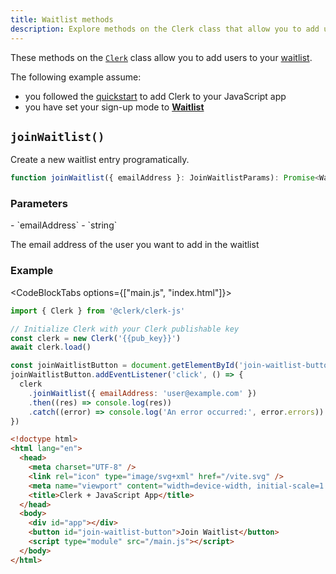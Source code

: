 ```yaml
---
title: Waitlist methods
description: Explore methods on the Clerk class that allow you to add users to your waitlist.
---
```


These methods on the [`Clerk`](/docs/references/javascript/clerk/clerk) class allow you to add users to your [waitlist](/docs/authentication/configuration/restrictions#waitlist).

The following example assume:

- you followed the [quickstart](/docs/quickstarts/javascript) to add Clerk to your JavaScript app
- you have set your sign-up mode to [**Waitlist**](docs/authentication/configuration/restrictions#waitlist)

## `joinWaitlist()`

Create a new waitlist entry programatically.

```typescript
function joinWaitlist({ emailAddress }: JoinWaitlistParams): Promise<Waitlist>
```

### Parameters

<Properties>
  - `emailAddress`
  - `string`

  The email address of the user you want to add in the waitlist
</Properties>

### Example

<CodeBlockTabs options={["main.js", "index.html"]}>
  ```js {{ filename: 'main.js', mark: [[9, 12]] }}
  import { Clerk } from '@clerk/clerk-js'

  // Initialize Clerk with your Clerk publishable key
  const clerk = new Clerk('{{pub_key}}')
  await clerk.load()

  const joinWaitlistButton = document.getElementById('join-waitlist-button')
  joinWaitlistButton.addEventListener('click', () => {
    clerk
      .joinWaitlist({ emailAddress: 'user@example.com' })
      .then((res) => console.log(res))
      .catch((error) => console.log('An error occurred:', error.errors))
  })
  ```

  ```html {{ filename: 'index.html' }}
  <!doctype html>
  <html lang="en">
    <head>
      <meta charset="UTF-8" />
      <link rel="icon" type="image/svg+xml" href="/vite.svg" />
      <meta name="viewport" content="width=device-width, initial-scale=1.0" />
      <title>Clerk + JavaScript App</title>
    </head>
    <body>
      <div id="app"></div>
      <button id="join-waitlist-button">Join Waitlist</button>
      <script type="module" src="/main.js"></script>
    </body>
  </html>
  ```
</CodeBlockTabs>
